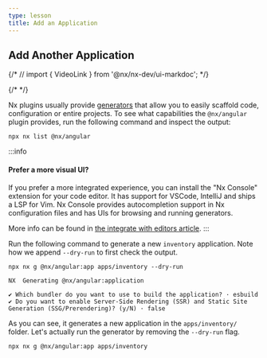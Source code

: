```yaml
---
type: lesson
title: Add an Application
---
```


## Add Another Application

{/* // import { VideoLink } from '@nx/nx-dev/ui-markdoc'; */}

{/* <VideoLink link="https://youtu.be/ZzTP4bVJEnI?t=182"></VideoLink> */}

Nx plugins usually provide [generators](/features/generate-code) that allow you to easily scaffold code, configuration or entire projects. To see what capabilities the `@nx/angular` plugin provides, run the following command and inspect the output:

```shell
npx nx list @nx/angular
```

:::info

#### Prefer a more visual UI?

If you prefer a more integrated experience, you can install the "Nx Console" extension for your code editor. It has support for VSCode, IntelliJ and ships a LSP for Vim. Nx Console provides autocompletion support in Nx configuration files and has UIs for browsing and running generators.

More info can be found in [the integrate with editors article](/getting-started/editor-setup).
:::

Run the following command to generate a new `inventory` application. Note how we append `--dry-run` to first check the output.

```shell
npx nx g @nx/angular:app apps/inventory --dry-run
```

```
NX  Generating @nx/angular:application

✔ Which bundler do you want to use to build the application? · esbuild
✔ Do you want to enable Server-Side Rendering (SSR) and Static Site Generation (SSG/Prerendering)? (y/N) · false
```

As you can see, it generates a new application in the `apps/inventory/` folder. Let's actually run the generator by removing the `--dry-run` flag.

```shell
npx nx g @nx/angular:app apps/inventory
```
